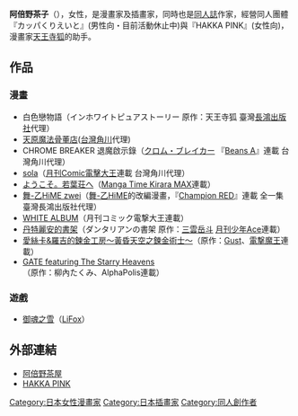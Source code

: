 {{BLP unsourced|time=2022-01-04T23:52:50+00:00}}
'''阿倍野茶子'''（{{lang-ja|阿倍野ちゃこ}}），女性，是漫畫家及插畫家，同時也是[[同人誌|同人誌]]作家，經營同人團體『カッパくりえいと』(男性向・目前活動休止中)與『HAKKA PINK』(女性向)，漫畫家[[天王寺狐|天王寺狐]]的助手。

== 作品 ==
=== 漫畫 ===
* 白色戀物語（インホワイトピュアストーリー 原作：天王寺狐 臺灣[[長鴻出版社|長鴻出版社]]代理）
* [[天原魔法骨董店|天原魔法骨董店]]([[台灣角川|台灣角川]]代理)
* CHROME BREAKER 退魔啟示錄（[[クロム・ブレイカー|クロム・ブレイカー]] 『[[Beans_A|Beans A]]』連載 台灣角川代理）
* [[sola|sola]]（[[月刊Comic電擊大王|月刊Comic電擊大王]]連載 台灣角川代理）
* [[ようこそ。若葉荘へ|ようこそ。若葉荘へ]]（[[Manga_Time_Kirara_MAX|Manga Time Kirara MAX]]連載）
* [[舞-乙HiME|舞-乙HiME zwei]]（[[舞-乙HiME|舞-乙HiME]]的改編漫畫，『[[Champion_RED|Champion RED]]』連載 全一集 臺灣長鴻出版社代理）
* [[WHITE_ALBUM|WHITE ALBUM]]（月刊コミック電撃大王連載）
* [[丹特麗安的書架|丹特麗安的書架]]（ダンタリアンの書架 原作：[[三雲岳斗|三雲岳斗]] [[月刊少年Ace|月刊少年Ace]]連載）
* [[愛絲卡&羅吉的鍊金工房～黃昏天空之鍊金術士～|愛絲卡&羅吉的鍊金工房～黃昏天空之鍊金術士～]]（原作：[[Gust_(企業)|Gust]]、[[電撃魔王|電撃魔王]]連載）
* [[GATE_奇幻自衛隊|GATE featuring The Starry Heavens]]（原作：柳內たくみ、AlphaPolis連載）

=== 遊戲 ===
* [[御魂之雪|御魂之雪]]（[[LiFox|LiFox]]）

== 外部連結 ==
* [http://www.lifox.co.jp/abeno_chaco/ 阿倍野茶屋] {{Wayback|url=http://www.lifox.co.jp/abeno_chaco/ |date=20140413144838 }}
* [http://www.lifox.co.jp/hakka-pink/ HAKKA PINK] {{Wayback|url=http://www.lifox.co.jp/hakka-pink/ |date=20100630153655 }}

{{Authority control}}
{{DEFAULTSORT:abeno chako}}
[[Category:日本女性漫畫家|Category:日本女性漫畫家]]
[[Category:日本插畫家|Category:日本插畫家]]
[[Category:同人創作者|Category:同人創作者]]